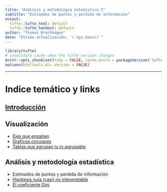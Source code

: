 ```yaml
---
title: "Análisis y metodología estadística I"
subtitle: "Estimados de puntos y perdida de información"
output:
  tufte::tufte_html: default
  tufte::tufte_handout: default
author: "Thomas Brochhagen"
date: "Última actualización: `r Sys.Date()`" 
---
```

```r
library(tufte)
# invalidate cache when the tufte version changes
knitr::opts_chunk$set(tidy = FALSE, cache.extra = packageVersion('tufte'))
options(htmltools.dir.version = FALSE)
```




---
# Indice temático y links
## [Introducción](../main.html)
## Visualización 
* [Ejes que engañan](.//01ejes.html)
* [Gráficos circulares](./02pie-charts.html)
* [Tablas que agrupan lo in-agrupable](./03tablas)

## Análisis y metodología estadística
* Estimados de puntos y perdida de información
* [Hipótesis nula (casi) no interpretable](./05nht.html)
* [El coeficiente Gini](./06gini.html)
